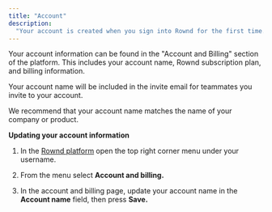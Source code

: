 ```yaml
---
title: "Account"
description:
  "Your account is created when you sign into Rownd for the first time."
---
```


Your account information can be found in the "Account and Billing" section of
the platform. This includes your account name, Rownd subscription plan, and
billing information.

Your account name will be included in the invite email for teammates you invite
to your account.

We recommend that your account name matches the name of your company or product.

**Updating your account information**

1. In the [Rownd platform](https://app.rownd.io) open the top right corner menu under your username.
2. From the menu select **Account and billing.**

3. In the account and billing page, update your account name in the **Account
   name** field, then press **Save.**
